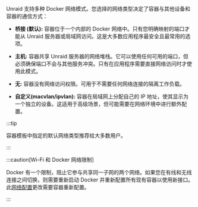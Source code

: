 Unraid 支持多种 Docker 网络模式。您选择的网络类型决定了容器与其他设备和容器的通信方式：

- **桥接 (默认):** 容器位于一个内部的 Docker 网络中。只有您明确映射的端口才能从 Unraid 服务器或局域网访问。这是大多数应用程序最安全且最常用的选项。

- **主机:** 容器共享 Unraid 服务器的网络堆栈。它可以使用任何可用的端口，但必须确保端口不会与其他服务冲突。只有在应用程序需要直接网络访问时才使用此模式。

- **无:** 容器没有网络访问权限。可用于不需要任何网络连接的隔离工作负载。

- **自定义(macvlan/ipvlan):** 容器在局域网上分配自己的 IP 地址，使其显示为一个独立的设备。这适用于高级场景，但可能需要在网络环境中进行额外配置。

:::tip

容器模板中指定的默认网络类型推荐给大多数用户。

:::

:::caution[Wi-Fi 和 Docker 网络限制]

Docker 有一个限制，阻止它参与共享同一子网的两个网络。如果您在有线和无线连接之间切换，则需要重新启动 Docker 并重新配置所有现有容器以使用新接口。此[网络配置](/unraid-os/system-administration/secure-your-server/securing-your-connection)更改需要容器重新配置。

:::
